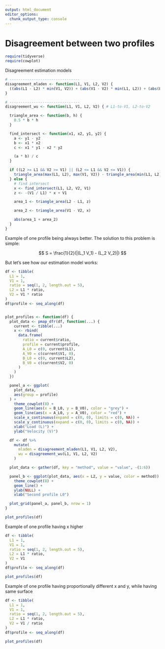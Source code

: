 ```yaml
---
output: html_document
editor_options: 
  chunk_output_type: console
---
```

# Disagreement between two profiles 

```r
require(tidyverse)
require(cowplot)
```


Disagreement estimation models
 
```r
# --------------------------------
disagreement_mladen <- function(L1, V1, L2, V2) {
  ((abs(L1 - L2) * min(V1, V2)) + (abs(V1 - V2) * min(L1, L2)) + (abs(L1 - L2) * abs(V1 - V2))) / 2
}

# --------------------------------
disagreement_wu <- function(L1, V1, L2, V2) { # L1-to-V1, L2-to-V2

  triangle_area <- function(b, h) {
    0.5 * b * h
  }

  find_intersect <- function(x1, x2, y1, y2) {
    a <- y1 - y2
    b <- x1 * x2
    c <- x1 * y1 - x2 * y2

    (a * b) / c
  }

  if ((L2 >= L1 && V2 >= V1) || (L2 <= L1 && V2 <= V1)) {
    triangle_area(max(L1, L2), max(V1, V2)) - triangle_area(min(L1, L2), min(V1, V2))
  } else {
    # find intersect
    x <- find_intersect(L1, L2, V2, V1)
    z <- -(V1 / L1) * x + V1

    area_1 <- triangle_area(L2 - L1, z)

    area_2 <- triangle_area(V1 - V2, x)

    abs(area_1 + area_2)
  }
}
```

Example of one profile being always better. The solution to this problem is simple:

$$
S = \frac{1}{2}(|(L_1  V_1) - (L_2  V_2)|)
$$

But let's see how our estimation model works:

```r
df <- tibble(
  L1 = 1,
  V1 = 1,
  ratio = seq(1, 2, length.out = 5),
  L2 = L1 * ratio,
  V2 = V1 * ratio
)
df$profile <- seq_along(df)


plot_profiles <- function(df) {
  plot_data <- pmap_dfr(df, function(...) {
    current <- tibble(...)
    x <- rbind(
      data.frame(
        ratio = current$ratio,
        profile = current$profile,
        A_L0 = c(0, current$L1),
        A_V0 = c(current$V1, 0),
        B_L0 = c(0, current$L2),
        B_V0 = c(current$V2, 0)
      )
    )
  })

  panel_a <- ggplot(
    plot_data,
    aes(group = profile)
  ) +
    theme_cowplot(8) +
    geom_line(aes(x = B_L0, y = B_V0), color = "grey") +
    geom_line(aes(x = A_L0, y = A_V0), color = "red") +
    scale_x_continuous(expand = c(0, 0), limits = c(0, NA)) +
    scale_y_continuous(expand = c(0, 0), limits = c(0, NA)) +
    xlab("Load (L)") +
    ylab("Velocity (V)")

  df <- df %>%
    mutate(
      mladen = disagreement_mladen(L1, V1, L2, V2),
      wu = disagreement_wu(L1, V1, L2, V2)
    )

  plot_data <- gather(df, key = "method", value = "value", -(1:6))

  panel_b <- ggplot(plot_data, aes(x = L2, y = value, color = method)) +
    theme_cowplot(8) +
    geom_line() +
    ylab(NULL) +
    xlab("Second profile L0")

  plot_grid(panel_a, panel_b, nrow = 1)
}

plot_profiles(df)
```

Example of one profile having x higher

```r
df <- tibble(
  L1 = 1,
  V1 = 1,
  ratio = seq(1, 2, length.out = 5),
  L2 = L1 * ratio,
  V2 = V1
)
df$profile <- seq_along(df)

plot_profiles(df)
```

Example of one profile having proportionally different x and y, while having same surface

```r
df <- tibble(
  L1 = 1,
  V1 = 1,
  ratio = seq(1, 2, length.out = 5),
  L2 = L1 * ratio,
  V2 = V1 / ratio
)
df$profile <- seq_along(df)

plot_profiles(df)
```
